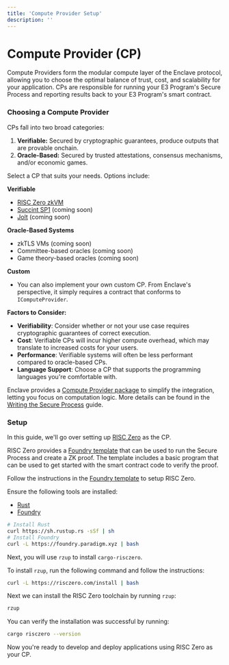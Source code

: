 ```yaml
---
title: 'Compute Provider Setup'
description: ''
---
```


# Compute Provider (CP)

Compute Providers form the modular compute layer of the Enclave protocol, allowing you to choose the
optimal balance of trust, cost, and scalability for your application. CPs are responsible for
running your E3 Program's Secure Process and reporting results back to your E3 Program's smart
contract.

### Choosing a Compute Provider

CPs fall into two broad categories:

1. **Verifiable:** Secured by cryptographic guarantees, produce outputs that are provable onchain.
2. **Oracle-Based:** Secured by trusted attestations, consensus mechanisms, and/or economic games.

Select a CP that suits your needs. Options include:

**Verifiable**

- [RISC Zero zkVM](https://www.risczero.com/)
- [Succint SP1](https://docs.succinct.xyz/) (coming soon)
- [Jolt](https://jolt.a16zcrypto.com/) (coming soon)

**Oracle-Based Systems**

- zkTLS VMs (coming soon)
- Committee-based oracles (coming soon)
- Game theory-based oracles (coming soon)

**Custom**

- You can also implement your own custom CP. From Enclave's perspective, it simply requires a
  contract that conforms to `IComputeProvider`.

**Factors to Consider:**

- **Verifiability**: Consider whether or not your use case requires cryptographic guarantees of
  correct execution.
- **Cost**: Verifiable CPs will incur higher compute overhead, which may translate to increased
  costs for your users.
- **Performance**: Verifiable systems will often be less performant compared to oracle-based CPs.
- **Language Support**: Choose a CP that supports the programming languages you're comfortable with.

Enclave provides a
[Compute Provider package](https://github.com/gnosisguild/CRISP/tree/main/packages/compute_provider)
to simplify the integration, letting you focus on computation logic. More details can be found in
the [Writing the Secure Process](./write-secure-program.mdx) guide.

### Setup

In this guide, we'll go over setting up [RISC Zero](https://www.risczero.com/) as the CP.

RISC Zero provides a [Foundry template](https://github.com/risc0/risc0-foundry-template) that can be
used to run the Secure Process and create a ZK proof. The template includes a basic program that can
be used to get started with the smart contract code to verify the proof.

Follow the instructions in the [Foundry template](https://github.com/risc0/risc0-foundry-template)
to setup RISC Zero.

Ensure the following tools are installed:

- [Rust](https://www.rust-lang.org/tools/install)
- [Foundry](https://book.getfoundry.sh/getting-started/installation/)

```sh
# Install Rust
curl https://sh.rustup.rs -sSf | sh
# Install Foundry
curl -L https://foundry.paradigm.xyz | bash
```

Next, you will use `rzup` to install `cargo-risczero`.

To install `rzup`, run the following command and follow the instructions:

```sh
curl -L https://risczero.com/install | bash
```

Next we can install the RISC Zero toolchain by running `rzup`:

```sh
rzup
```

You can verify the installation was successful by running:

```sh
cargo risczero --version
```

Now you're ready to develop and deploy applications using RISC Zero as your CP.
